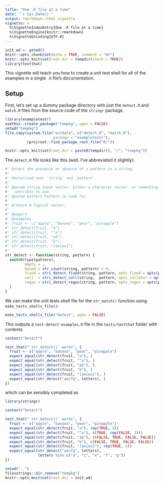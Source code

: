 ```yaml
---
title: "One .R file at a time"
date: "`r Sys.Date()`"
output: rmarkdown::html_vignette
vignette: >
  %\VignetteIndexEntry{One .R file at a time}
  %\VignetteEngine{knitr::rmarkdown}
  %\VignetteEncoding{UTF-8}
---
```


```r
init_wd <- getwd()
knitr::opts_chunk$set(echo = TRUE, comment = "#>")
knitr::opts_knit$set(root.dir = tempdir(check = TRUE))
library(testthat)
```

This vignette will teach you how to create a unit test shell for all of the examples in a single `.R` file's documentation.


## Setup

First, let's set up a dummy package directory with just the `detect.R` and `match.R` files from the source code of the `stringr` package.

```r
library(exampletestr)
usethis::create_package("tempkg", open = FALSE)
setwd("tempkg")
file.copy(system.file("extdata", c("detect.R", "match.R"), 
                      package = "exampletestr"), 
          rprojroot::find_package_root_file("R/"))
```

```r
knitr::opts_knit$set(root.dir = paste0(tempdir(), "/", "tempkg"))
```

The `detect.R` file looks like this (well, I've abbreviated it slightly):
```r
#' Detect the presence or absence of a pattern in a string.
#'
#' Vectorised over `string` and `pattern`.
#'
#' @param string Input vector. Either a character vector, or something
#'  coercible to one.
#' @param pattern Pattern to look for.
#'
#' @return A logical vector.
#' 
#' @export
#' @examples
#' fruit <- c("apple", "banana", "pear", "pinapple")
#' str_detect(fruit, "a")
#' str_detect(fruit, "^a")
#' str_detect(fruit, "a$")
#' str_detect(fruit, "b")
#' str_detect(fruit, "[aeiou]")
#'
str_detect <- function(string, pattern) {
  switch(type(pattern),
         empty = ,
         bound = str_count(string, pattern) > 0,
         fixed = stri_detect_fixed(string, pattern, opts_fixed = opts(pattern)),
         coll  = stri_detect_coll(string,  pattern, opts_collator = opts(pattern)),
         regex = stri_detect_regex(string, pattern, opts_regex = opts(pattern))
  )
}
```

We can make the unit tests _shell_ file for the `str_match()` function using  `make_tests_shells_file()`:

```r
make_tests_shells_file("detect", open = FALSE)
```

This outputs a `test-detect-examples.R` file in the `tests/testthat` folder with contents
```r
context("Detect")

test_that("`str_detect()` works", {
  fruit <- c("apple", "banana", "pear", "pinapple")
  expect_equal(str_detect(fruit, "a"), )
  expect_equal(str_detect(fruit, "^a"), )
  expect_equal(str_detect(fruit, "a$"), )
  expect_equal(str_detect(fruit, "b"), )
  expect_equal(str_detect(fruit, "[aeiou]"), )
  expect_equal(str_detect("aecfg", letters), )
})
```

which can be sensibly completed as

```r
library(stringr)
```

```r
context("Detect")

test_that("`str_detect()` works", {
  fruit <- c("apple", "banana", "pear", "pinapple")
  expect_equal(str_detect(fruit, "a"), rep(TRUE, 4))
  expect_equal(str_detect(fruit, "^a"), c(TRUE, rep(FALSE, 3)))
  expect_equal(str_detect(fruit, "a$"), c(FALSE, TRUE, FALSE, FALSE))
  expect_equal(str_detect(fruit, "b"), c(FALSE, TRUE, FALSE, FALSE))
  expect_equal(str_detect(fruit, "[aeiou]"), rep(TRUE, 4))
  expect_equal(str_detect("aecfg", letters), 
               letters %in% c("a", "c", "e", "f", "g"))
})
```


```r
setwd("..")
filesstrings::dir.remove("tempkg")
knitr::opts_knit$set(root.dir = init_wd)
```


